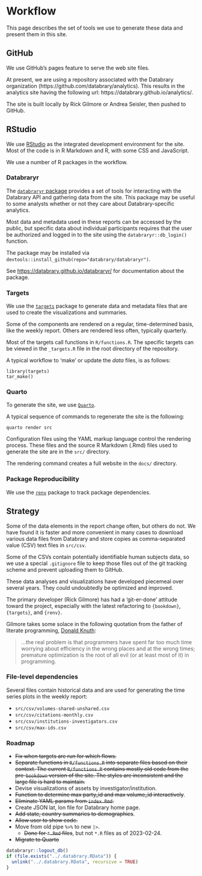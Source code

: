 # Workflow {-}

This page describes the set of tools we use to generate these data and present them in this site.

## GitHub {-}

We use GitHub's pages feature to serve the web site files.

At present, we are using a repository associated with the Databrary organization (https://github.com/databrary/analytics).
This results in the analytics site having the following url: https://databrary.github.io/analytics/.

The site is built locally by Rick Gilmore or Andrea Seisler, then pushed to GitHub.

## RStudio {-}

We use [RStudio](https://posit.co/products/open-source/rstudio/) as the integrated development environment for the site.
Most of the code is in R Markdown and R, with some CSS and JavaScript.

We use a number of R packages in the workflow.

### Databraryr {-}

The [`databraryr` package](https://github.com/databrary/databraryr/) provides a set of tools for interacting with the Databrary API and gathering data from the site.
This package may be useful to some analysts whether or not they care about Databrary-specific analytics.

Most data and metadata used in these reports can be accessed by the public, but specific data about individual participants requires that the user be authorized and logged in to the site using the `databraryr::db_login()` function.

The package may be installed via `devtools::install_github(repo="databrary/databraryr")`.

See <https://databrary.github.io/databraryr/> for documentation about the package.

### Targets {-}

We use the [`targets`](https://books.ropensci.org/targets/) package to generate data and metadata files that are used to create the visualizations and summaries.

Some of the components are rendered on a regular, time-determined basis, like the weekly report. Others are rendered less often, typically quarterly.

Most of the targets call functions in `R/functions.R`. The specific targets can be viewed in the `_targets.R` file in the root directory of the repository.

A typical workflow to 'make' or update the *data* files, is as follows:

```
library(targets)
tar_make()
```

### Quarto {-}

To generate the site, we use [`Quarto`](https://quarto.org).

A typical sequence of commands to regenerate the site is the following:

```
quarto render src
```

Configuration files using the YAML markup language control the rendering process. 
These files and the source R Markdown (.Rmd) files used to generate the site are in the `src/` directory.

The rendering command creates a full website in the `docs/` directory.

### Package Reproducibility {-}

We use the [`renv`](https://rstudio.github.io/renv/articles/renv.html) package to track package dependencies.

## Strategy {-}

Some of the data elements in the report change often, but others do not.
We have found it is faster and more convenient in many cases to download various data files from Databrary and store copies as comma-separated value (CSV) text files in `src/csv`.

Some of the CSVs contain potentially identifiable human subjects data, so we use a special `.gitignore` file to keep those files out of the git tracking scheme and prevent uploading them to GitHub.

These data analyses and visualizations have developed piecemeal over several years.
They could undoubtedly be optimized and improved.

The primary developer (Rick Gilmore) has had a 'git-er-done' attitude toward the project, especially with the latest refactoring to `{bookdown}`, `{targets}`, and `{renv}`. 

Gilmore takes some solace in the following quotation from the father of literate programming, [Donald Knuth](https://en.wikiquote.org/wiki/Donald_Knuth):

>...the real problem is that programmers have spent far too much time worrying about efficiency in the wrong places and at the wrong times; premature optimization is the root of all evil (or at least most of it) in programming.

### File-level dependencies

Several files contain historical data and are used for generating the time series plots in the weekly report:

- `src/csv/volumes-shared-unshared.csv`
- `src/csv/citations-monthly.csv`
- `src/csv/institutions-investigators.csv`
- `src/csv/max-ids.csv`

### Roadmap {-}

- ~~Fix when targets are run for which flows.~~
- ~~Separate functions in `R/functions.R` into separate files based on their context. The current `R/functions.R` contains mostly old code from the pre-`bookdown` version of the site. The styles are inconsistent and the large file is hard to maintain.~~
- Devise visualizations of assets by investigator/institution.
- ~~Function to determine max party_id and max volume_id interactively~~.
- ~~Eliminate YAML params from `index.Rmd`.~~
- Create JSON lat, lon file for Databrary home page.
- ~~Add state, country summaries to demographics~~.
- ~~Allow user to show code.~~
- Move from old pipe `%>%` to new `|>`. 
    - ~~Done for `*.Rmd` files~~, but not `*.R` files as of 2023-02-24.
- ~~Migrate to Quarto~~

```r
databraryr::logout_db()
if (file.exists("../.databrary.RData")) {
  unlink("../.databrary.RData", recursive = TRUE)
}
```
